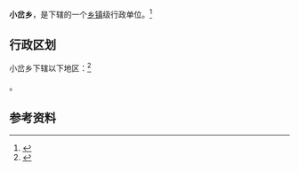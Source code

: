 {{中国乡级行政区|64/04/25/204/000}}

'''小岔乡'''，是{{PRC admin/fullname|64/04/25/204/000|3}}下辖的一个[[乡镇|乡镇]]级行政单位。<ref>{{PRC admin/ref sgc|{{PRC admin/parent|64/04/25/204/000}}}}</ref>

== 行政区划 ==

小岔乡下辖以下地区：<ref>{{PRC admin/ref sgc|64/04/25/204/000}}</ref>

{{PRC admin/children|64/04/25/204/000}}。

== 参考资料 ==

{{reflist}}

{{行政区划小作品}}
{{PRC admin/navcat|64/04/25/204/000}}